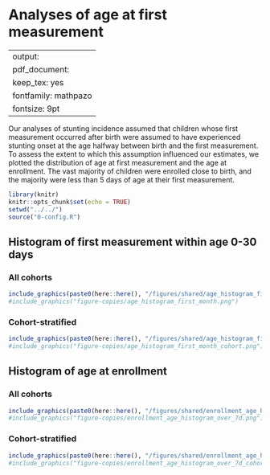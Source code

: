 # Analyses of age at first measurement {#age-meas}

---
output:
  pdf_document:
    keep_tex: yes
fontfamily: mathpazo
fontsize: 9pt
---

\raggedright

Our analyses of stunting incidence assumed that children whose first measurement occurred after birth were assumed to have experienced stunting onset at the age halfway between birth and the first measurement. To assess the extent to which this assumption influenced our estimates, we plotted the distribution of age at first measurement and the age at enrollment. The vast majority of children were enrolled close to birth, and the majority were less than 5 days of age at their first measurement. 

```r
library(knitr)
knitr::opts_chunk$set(echo = TRUE)
setwd("../../")
source("0-config.R")
```

## Histogram of first measurement within age 0-30 days

### All cohorts
```r
include_graphics(paste0(here::here(), "/figures/shared/age_histogram_first_month.png"))
#include_graphics("figure-copies/age_histogram_first_month.png")
```

### Cohort-stratified
```r
include_graphics(paste0(here::here(), "/figures/shared/age_histogram_first_month_cohort.png"))
#include_graphics("figure-copies/age_histogram_first_month_cohort.png")
```



## Histogram of age at enrollment

### All cohorts
```r
include_graphics(paste0(here::here(), "/figures/shared/enrollment_age_histogram_over_7d.png"))
#include_graphics("figure-copies/enrollment_age_histogram_over_7d.png")
```

### Cohort-stratified
```r
include_graphics(paste0(here::here(), "/figures/shared/enrollment_age_histogram_over_7d_cohort.png"))
#include_graphics("figure-copies/enrollment_age_histogram_over_7d_cohort.png")
```


